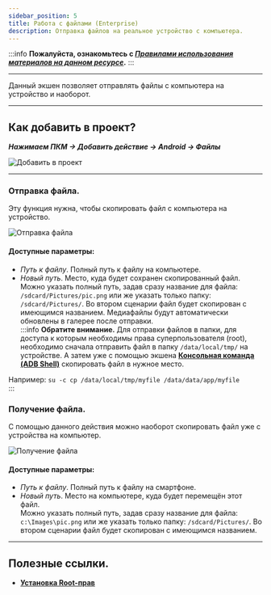 ```yaml
---
sidebar_position: 5
title: Работа с файлами (Enterprise)
description: Отправка файлов на реальное устройство с компьютера.
---  
```

:::info **Пожалуйста, ознакомьтесь с [*Правилами использования материалов на данном ресурсе*](../../Disclaimer).**
:::
_______________________________________________
Данный экшен позволяет отправлять файлы с компьютера на устройство и наоборот.  
_______________________________________________
## Как добавить в проект?  
***Нажимаем ПКМ → Добавить действие → Android → Файлы***  

![Добавить в проект](../assets/Files/Files_pic1.png)  
_______________________________________________ 
### Отправка файла.  
Эту функция нужна, чтобы скопировать файл с компьютера на устройство.  

![Отправка файла](../assets/Files/Files_pic2.png)  

#### Доступные параметры:  
- *Путь к файлу*. Полный путь к файлу на компьютере.  
- *Новый путь*. Место, куда будет сохранен скопированный файл.  
Можно указать полный путь, задав сразу название для файла: `/sdcard/Pictures/pic.png` или же указать только папку: `/sdcard/Pictures/`. Во втором сценарии файл будет скопирован с имеющимся названием. Медиафайлы будут автоматически обновлены в галерее после отправки.  
:::info **Обратите внимание.**
Для отправки файлов в папки, для доступа к которым необходимы права суперпользователя (root), необходимо сначала отправить файл в папку `/data/local/tmp/` на устройстве. А затем уже с помощью экшена [**Консольная команда (ADB Shell)**](./Utilities_Ent#консольная-команда-adb-shell) скопировать файл в нужное место.  

Например:  `su -c cp /data/local/tmp/myfile /data/data/app/myfile`  
::: 

### Получение файла.  
С помощью данного действия можно наоборот скопировать файл уже с устройства на компьютер.  

![Получение файла](../assets/Files/Files_pic3.png)  

#### Доступные параметры:  
- *Путь к файлу*. Полный путь к файлу на смартфоне.  
- *Новый путь*. Место на компьютере, куда будет перемещён этот файл.  
Можно указать полный путь, задав сразу название для файла: `c:\Images\pic.png` или же указать только папку: `/sdcard/Pictures/`. Во втором сценарии файл будет скопирован с имеющимся названием. 
_______________________________________________
## Полезные ссылки.  
- [**Установка Root-прав**](../../Enterprise/Root)
